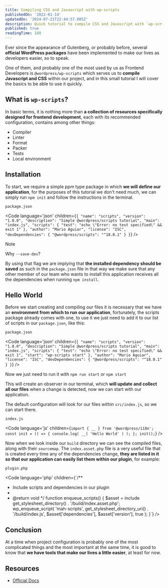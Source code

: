 ```yaml
---
title: Compiling CSS and Javascript with wp-scripts
publishedOn: '2022-01-14'
updatedOn: '2024-07-21T22:44:57.005Z'
description: Quick tutorial to compile CSS and Javascript with `wp-scripts`
published: true
readingTime: 180
---
```



Ever since the appearance of Gutenberg, or probably before, several **official WordPress
packages** have been implemented to make our lives as developers easier, so to speak.

One of them, and probably one of the most used by us as Frontend Developers is
`@wordpress/wp-scripts` which serves us to **compile Javascript and CSS**
within our project, and in this small tutorial I will cover the basics to be able
to use it quickly.

## What is `wp-scripts`?

In basic terms, it is nothing more than **a collection of resources specifically designed
for frontend development**, each with its recommended configuration,
contains among other things:

- Compiler
- Linter
- Format
- Packer
- Tests
- Local environment

## Installation

To start, we require a simple ppm type package in which **we will define
our application**, for the purposes of this tutorial we don't need much, we can simply run
`npm init` and follow the instructions in the terminal.

`package.json`

<Code
  language='json'
  children={`{
    "name": "scripts",
    "version": "1.0.0",
    "description": "Simple @wordpress/scripts tutorial",
    "main": "index.js",
    "scripts": {
        "test": "echo \"Error: no test specified\" && exit 1"
    },
    "author": "Mario Aguiar",
    "license": "ISC",
    "devDependencies": {
        "@wordpress/scripts": "^18.0.1"
    }
}`}
/>

> [!NOTE]
> Why `--save-dev`?
>
> By using that flag we are implying that **the installed dependency should be saved**
> as such in the `package.json` file in that way we make sure that any other member of our team
> who wants to install this application receives all the dependencies when running `npm install`.

## Hello World

Before we start creating and compiling our files it is necessary that we have
an **environment from which to run our application**, fortunately, the scripts package
already comes with one, to use it we just need to
add it to our list of scripts in our `package.json`, like this:

`package.json`

<Code
  language='json'
  children={`{
    "name": "scripts",
    "version": "1.0.0",
    "description": "Simple @wordpress/scripts tutorial",
    "main": "index.js",
    "scripts": {
        "test": "echo \"Error: no test specified\" && exit 1",
        "start": "wp-scripts start"
    },
    "author": "Mario Aguiar",
    "license": "ISC",
    "devDependencies": {
        "@wordpress/scripts": "^18.0.1"
    }
}`}
/>

Now we just need to run it with `npm run start` or `npm start`

This will create an observer in our terminal, which **will update and collect
all our files** when a change is detected, now we can start with our application.

The default configuration will look for our files within `src/index.js`,
so we can start there.

`index.js`

<Code
  language='js'
  children={`import { __ } from '@wordpress/i18n';
const init = () => {
    console.log( __( 'Hello World' ) );
};
init();`}
/>

Now when we look inside our `build` directory we can see the compiled files,
along with their `sourcemap`. The `index.asset.php` file is a very useful file that is
created every time any of the dependencies change, **they are listed in it so that
our application can easily list them within our plugin**, for example:

`plugin.php`

<Code
  language='php'
  children={`/**
 * Include scripts and dependencies in our plugin
 *
 * @return void
 */
function enqueue_scripts() {
    $asset = include get_stylesheet_directory() . '/build/index.asset.php';
    wp_enqueue_script(
        'mah-scripts',
        get_stylesheet_directory_uri() . '/build/index.js',
        $asset['dependencies'],
        $asset['version'],
        true
    );
}`}
/>

## Conclusion

At a time when project configuration is probably one of the most complicated things
and the most important at the same time, it is good to know that
**we have tools that make our lives a little easier**, at least
for now.

## Resources

- [Official Docs](https://developer.wordpress.org/block-editor/reference-guides/packages/packages-scripts/)
